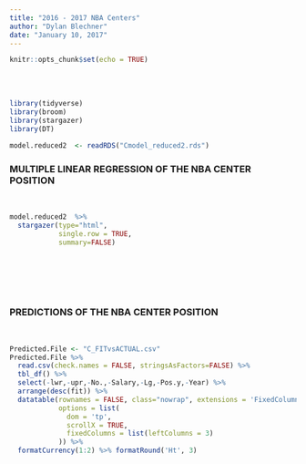 ```yaml
---
title: "2016 - 2017 NBA Centers"
author: "Dylan Blechner"
date: "January 10, 2017"
---
```


```r
knitr::opts_chunk$set(echo = TRUE)
```
<br><br>

```r
library(tidyverse)
library(broom)
library(stargazer)
library(DT)
```

```r
model.reduced2  <- readRDS("Cmodel_reduced2.rds")
```

### MULTIPLE LINEAR REGRESSION OF THE NBA CENTER POSITION
<br>

```r
model.reduced2  %>%
  stargazer(type="html", 
            single.row = TRUE,
            summary=FALSE)
```
<br><br>
<br><br>


### PREDICTIONS OF THE NBA CENTER POSITION
<br>
```r
Predicted.File <- "C_FITvsACTUAL.csv"
Predicted.File %>%
  read.csv(check.names = FALSE, stringsAsFactors=FALSE) %>%
  tbl_df() %>%
  select(-lwr,-upr,-No.,-Salary,-Lg,-Pos.y,-Year) %>%
  arrange(desc(fit)) %>%
  datatable(rownames = FALSE, class="nowrap", extensions = 'FixedColumns',
            options = list(
              dom = 'tp',
              scrollX = TRUE,
              fixedColumns = list(leftColumns = 3)
            )) %>% 
  formatCurrency(1:2) %>% formatRound('Ht', 3)


```

<br>
<br>

